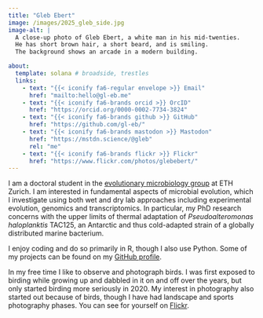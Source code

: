 ```yaml
---
title: "Gleb Ebert"
image: /images/2025_gleb_side.jpg
image-alt: |
  A close-up photo of Gleb Ebert, a white man in his mid-twenties.
  He has short brown hair, a short beard, and is smiling.
  The background shows an arcade in a modern building.

about:
  template: solana # broadside, trestles
  links:
    - text: "{{< iconify fa6-regular envelope >}} Email"
      href: "mailto:hello@gl-eb.me"
    - text: "{{< iconify fa6-brands orcid >}} OrcID"
      href: "https://orcid.org/0000-0002-7734-3824"
    - text: "{{< iconify fa6-brands github >}} GitHub"
      href: "https://github.com/gl-eb/"
    - text: "{{< iconify fa6-brands mastodon >}} Mastodon"
      href: "https://mstdn.science/@gleb"
      rel: "me"
    - text: "{{< iconify fa6-brands flickr >}} Flickr"
      href: "https://www.flickr.com/photos/glebebert/"
---
```


I am a doctoral student in the [evolutionary microbiology group](https://evomicrobio.ethz.ch/) at ETH Zurich.
I am interested in fundamental aspects of microbial evolution, which I investigate using both wet and dry lab approaches including experimental evolution, genomics and transcriptomics.
In particular, my PhD research concerns with the upper limits of thermal adaptation of *Pseudoalteromonas haloplanktis* TAC125, an Antarctic and thus cold-adapted strain of a globally distributed marine bacterium.

I enjoy coding and do so primarily in R, though I also use Python.
Some of my projects can be found on my [GitHub profile](https://github.com/gl-eb).

In my free time I like to observe and photograph birds.
I was first exposed to birding while growing up and dabbled in it on and off over the years, but only started birding more seriously in 2020.
My interest in photography also started out because of birds, though I have had landscape and sports photography phases.
You can see for yourself on [Flickr](https://www.flickr.com/photos/glebebert/).
